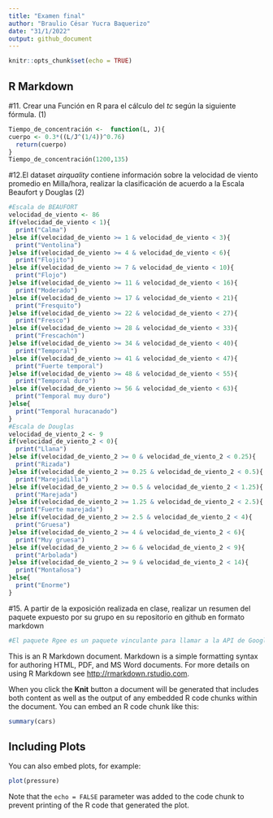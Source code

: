 ```yaml
---
title: "Examen final"
author: "Braulio César Yucra Baquerizo"
date: "31/1/2022"
output: github_document
---
```


```r
knitr::opts_chunk$set(echo = TRUE)
```

## R Markdown
#11. Crear una Función en R para el cálculo del *tc* según la siguiente fórmula. (1)
```r
Tiempo_de_concentración <-  function(L, J){
cuerpo <- 0.3*((L/J^(1/4))^0.76)
  return(cuerpo)
}
Tiempo_de_concentración(1200,135)
```
#12.El dataset *airquality* contiene información sobre la velocidad de viento promedio en Milla/hora, realizar la clasificación de acuerdo a la Escala Beaufort y Douglas (2)
```r
#Escala de BEAUFORT
velocidad_de_viento <- 86
if(velocidad_de_viento < 1){
  print("Calma")
}else if(velocidad_de_viento >= 1 & velocidad_de_viento < 3){
  print("Ventolina")
}else if(velocidad_de_viento >= 4 & velocidad_de_viento < 6){
  print("Flojito")
}else if(velocidad_de_viento >= 7 & velocidad_de_viento < 10){
  print("Flojo")
}else if(velocidad_de_viento >= 11 & velocidad_de_viento < 16){
  print("Moderado")
}else if(velocidad_de_viento >= 17 & velocidad_de_viento < 21){
  print("Fresquito")
}else if(velocidad_de_viento >= 22 & velocidad_de_viento < 27){
  print("Fresco")
}else if(velocidad_de_viento >= 28 & velocidad_de_viento < 33){
  print("Frescachón")
}else if(velocidad_de_viento >= 34 & velocidad_de_viento < 40){
  print("Temporal")
}else if(velocidad_de_viento >= 41 & velocidad_de_viento < 47){
  print("Fuerte temporal")
}else if(velocidad_de_viento >= 48 & velocidad_de_viento < 55){
  print("Temporal duro")
}else if(velocidad_de_viento >= 56 & velocidad_de_viento < 63){
  print("Temporal muy duro")
}else{
  print("Temporal huracanado")
}
#Escala de Douglas
velocidad_de_viento_2 <- 9
if(velocidad_de_viento_2 < 0){
  print("Llana")
}else if(velocidad_de_viento_2 >= 0 & velocidad_de_viento_2 < 0.25){
  print("Rizada")
}else if(velocidad_de_viento_2 >= 0.25 & velocidad_de_viento_2 < 0.5){
  print("Marejadilla")
}else if(velocidad_de_viento_2 >= 0.5 & velocidad_de_viento_2 < 1.25){
  print("Marejada")
}else if(velocidad_de_viento_2 >= 1.25 & velocidad_de_viento_2 < 2.5){
  print("Fuerte marejada")
}else if(velocidad_de_viento_2 >= 2.5 & velocidad_de_viento_2 < 4){
  print("Gruesa")
}else if(velocidad_de_viento_2 >= 4 & velocidad_de_viento_2 < 6){
  print("Muy gruesa")
}else if(velocidad_de_viento_2 >= 6 & velocidad_de_viento_2 < 9){
  print("Arbolada")
}else if(velocidad_de_viento_2 >= 9 & velocidad_de_viento_2 < 14){
  print("Montañosa")
}else{
  print("Enorme")
}
```
#15. A partir de la exposición realizada en clase, realizar un resumen del paquete expuesto por su grupo en su repositorio en github en formato markdown
```r
#El paquete Rgee es un paquete vinculante para llamar a la API de Google Earth Engine desde R, presenta varias funciones para simplificar la conexión con el ecosistema espacial R, depende de la librería "sf", tiene dependencias estrictas y de credenciales. Su propósito es lograr avances sustantivos en los desafíos globales. Algunos de sus componentes son la potencia informática, que cuenta con los datos geoespaciales, infraestructura informática de Google, y además, lo más importante, los conjuntos de datos: que son las imágenes de detección remota y el catálogo de Earth engine.
```


This is an R Markdown document. Markdown is a simple formatting syntax for authoring HTML, PDF, and MS Word documents. For more details on using R Markdown see <http://rmarkdown.rstudio.com>.

When you click the **Knit** button a document will be generated that includes both content as well as the output of any embedded R code chunks within the document. You can embed an R code chunk like this:

```r
summary(cars)
```

## Including Plots

You can also embed plots, for example:

```r
plot(pressure)
```

Note that the `echo = FALSE` parameter was added to the code chunk to prevent printing of the R code that generated the plot.
